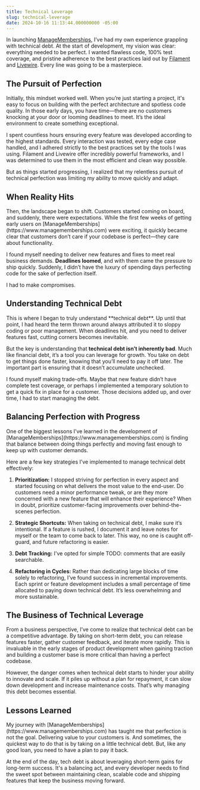 ```yaml
---
title: Technical Leverage
slug: technical-leverage
date: 2024-10-16 11:13:44.000000000 -05:00
---
```


In launching [ManageMemberships](https://www.managememberships.com), I’ve had my own experience grappling with technical debt. At the start of development, my vision was clear: everything needed to be perfect. I wanted flawless code, 100% test coverage, and pristine adherence to the best practices laid out by [Filament](https://filamentphp.com/) and [Livewire](https://livewire.laravel.com/). Every line was going to be a masterpiece.

<h2 class="bold text-2xl">The Pursuit of Perfection</h2>
Initially, this mindset worked well. When you’re just starting a project, it's easy to focus on building with the perfect architecture and spotless code quality. In those early days, you have time—there are no customers knocking at your door or looming deadlines to meet. It’s the ideal environment to create something exceptional.

I spent countless hours ensuring every feature was developed according to the highest standards. Every interaction was tested, every edge case handled, and I adhered strictly to the best practices set by the tools I was using. Filament and Livewire offer incredibly powerful frameworks, and I was determined to use them in the most efficient and clean way possible.

But as things started progressing, I realized that my relentless pursuit of technical perfection was limiting my ability to move quickly and adapt.

<h2 class="bold text-2xl">When Reality Hits</h2>
Then, the landscape began to shift. Customers started coming on board, and suddenly, there were expectations. While the first few weeks of getting early users on [ManageMemberships](https://www.managememberships.com) were exciting, it quickly became clear that customers don’t care if your codebase is perfect—they care about functionality.

I found myself needing to deliver new features and fixes to meet real business demands. **Deadlines loomed**, and with them came the pressure to ship quickly. Suddenly, I didn’t have the luxury of spending days perfecting code for the sake of perfection itself.

I had to make compromises.

<h2 class="bold text-2xl">Understanding Technical Debt</h2>
This is where I began to truly understand **technical debt**. Up until that point, I had heard the term thrown around always attributed it to sloppy coding or poor management. When deadlines hit, and you need to deliver features fast, cutting corners becomes inevitable.

But the key is understanding that **technical debt isn’t inherently bad**. Much like financial debt, it’s a tool you can leverage for growth. You take on debt to get things done faster, knowing that you’ll need to pay it off later. The important part is ensuring that it doesn’t accumulate unchecked.

I found myself making trade-offs. Maybe that new feature didn’t have complete test coverage, or perhaps I implemented a temporary solution to get a quick fix in place for a customer. Those decisions added up, and over time, I had to start managing the debt.

<h2 class="bold text-2xl">Balancing Perfection with Progress</h2>
One of the biggest lessons I’ve learned in the development of [ManageMemberships](https://www.managememberships.com) is finding that balance between doing things perfectly and moving fast enough to keep up with customer demands.

Here are a few key strategies I’ve implemented to manage technical debt effectively:

1. **Prioritization:** I stopped striving for perfection in every aspect and started focusing on what delivers the most value to the end-user. Do customers need a minor performance tweak, or are they more concerned with a new feature that will enhance their experience? When in doubt, prioritize customer-facing improvements over behind-the-scenes perfection.

2. **Strategic Shortcuts:** When taking on technical debt, I make sure it’s intentional. If a feature is rushed, I document it and leave notes for myself or the team to come back to later. This way, no one is caught off-guard, and future refactoring is easier.

3. **Debt Tracking:** I've opted for simple TODO: comments that are easily searchable.

4. **Refactoring in Cycles:** Rather than dedicating large blocks of time solely to refactoring, I’ve found success in incremental improvements. Each sprint or feature development includes a small percentage of time allocated to paying down technical debt. It’s less overwhelming and more sustainable.

<h2 class="bold text-2xl">The Business of Technical Leverage</h2>
From a business perspective, I’ve come to realize that technical debt can be a competitive advantage. By taking on short-term debt, you can release features faster, gather customer feedback, and iterate more rapidly. This is invaluable in the early stages of product development when gaining traction and building a customer base is more critical than having a perfect codebase.

However, the danger comes when technical debt starts to hinder your ability to innovate and scale. If it piles up without a plan for repayment, it can slow down development and increase maintenance costs. That’s why managing this debt becomes essential.

<h2 class="bold text-2xl">Lessons Learned</h2>
My journey with [ManageMemberships](https://www.managememberships.com) has taught me that perfection is not the goal. Delivering value to your customers is. And sometimes, the quickest way to do that is by taking on a little technical debt. But, like any good loan, you need to have a plan to pay it back.

At the end of the day, tech debt is about leveraging short-term gains for long-term success. It's a balancing act, and every developer needs to find the sweet spot between maintaining clean, scalable code and shipping features that keep the business moving forward.
